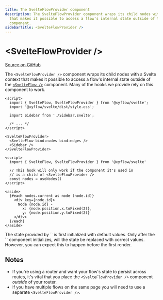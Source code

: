 ```yaml
---
title: The SvelteFlowProvider component
description: The SvelteFlowProvider component wraps its child nodes with a Svelte context
  that makes it possible to access a flow's internal state outside of the SvelteFlow
  component.
sidebarTitle: <SvelteFlowProvider />
---
```



# \<SvelteFlowProvider />

[Source on GitHub](https://github.com/xyflow/xyflow/blob/main/packages/svelte/src/lib/components/SvelteFlowProvider/SvelteFlowProvider.svelte)

The `<SvelteFlowProvider />` component wraps its child nodes with a Svelte context that
makes it possible to access a flow's internal state outside of the
[`<SvelteFlow />`](/api-reference/svelte-flow) component. Many of the hooks we
provide rely on this component to work.

```svelte filename="App.svelte"
<script>
  import { SvelteFlow, SvelteFlowProvider } from '@xyflow/svelte';
  import '@xyflow/svelte/dist/style.css';

  import Sidebar from './Sidebar.svelte';

  /* ... */
</script>

<SvelteFlowProvider>
  <SvelteFlow bind:nodes bind:edges />
  <Sidebar />
</SvelteFlowProvider>
```

```svelte filename="Sidebar.svelte"
<script>
  import { SvelteFlow, SvelteFlowProvider } from '@xyflow/svelte'

  // This hook will only work if the component it's used in
  // is a child of <SvelteFlowProvider />
  const nodes = useNodes()
</script>

<aside>
  {#each nodes.current as node (node.id)}
    <div key={node.id}>
      Node {node.id} -
        x: {node.position.x.toFixed(2)},
        y: {node.position.y.toFixed(2)}
    </div>
  {/each}
</aside>
```

<Callout type="info">
  The state provided by `<SvelteFlowProvider />` is first initialized with default values.
  Only after the `<SvelteFlow />` component initializes, will the state be replaced with
  correct values. However, you can expect this to happen before the first render.
</Callout>

## Notes

- If you're using a router and want your flow's state to persist across routes,
  it's vital that you place the `<SvelteFlowProvider />` component _outside_ of
  your router.
- If you have multiple flows on the same page you will need to use a separate
  `<SvelteFlowProvider />`.
